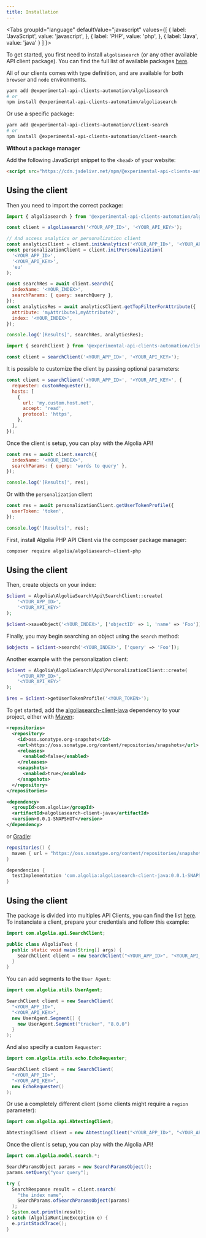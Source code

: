 ```yaml
---
title: Installation
---
```



<Tabs
  groupId="language"
  defaultValue="javascript"
  values={[
    { label: 'JavaScript', value: 'javascript', },
    { label: 'PHP', value: 'php', },
    { label: 'Java', value: 'java' }
  ]
}>
<TabItem value="javascript">

To get started, you first need to install `algoliasearch` (or any other available API client package). You can find the full list of available packages [here](https://www.npmjs.com/org/experimental-api-clients-automation).

All of our clients comes with type definition, and are available for both `browser` and `node` environments.

```bash
yarn add @experimental-api-clients-automation/algoliasearch
# or
npm install @experimental-api-clients-automation/algoliasearch
```

Or use a specific package:

```bash
yarn add @experimental-api-clients-automation/client-search
# or
npm install @experimental-api-clients-automation/client-search
```

**Without a package manager**

Add the following JavaScript snippet to the `<head>` of your website:

```html
<script src="https://cdn.jsdelivr.net/npm/@experimental-api-clients-automation/algoliasearch/dist/algoliasearch.umd.browser.js"></script>
```

## Using the client

Then you need to import the correct package:

```js
import { algoliasearch } from '@experimental-api-clients-automation/algoliasearch';

const client = algoliasearch('<YOUR_APP_ID>', '<YOUR_API_KEY>');

// And access analytics or personalization client
const analyticsClient = client.initAnalytics('<YOUR_APP_ID>', '<YOUR_API_KEY>');
const personalizationClient = client.initPersonalization(
  '<YOUR_APP_ID>',
  '<YOUR_API_KEY>',
  'eu'
);

const searchRes = await client.search({
  indexName: '<YOUR_INDEX>',
  searchParams: { query: searchQuery },
});
const analyticsRes = await analyticsClient.getTopFilterForAttribute({
  attribute: 'myAttribute1,myAttribute2',
  index: '<YOUR_INDEX>',
});

console.log('[Results]', searchRes, analyticsRes);
```

```js
import { searchClient } from '@experimental-api-clients-automation/client-search';

const client = searchClient('<YOUR_APP_ID>', '<YOUR_API_KEY>');
```

It is possible to customize the client by passing optional parameters:

```js
const client = searchClient('<YOUR_APP_ID>', '<YOUR_API_KEY>', {
  requester: customRequester(),
  hosts: [
    {
      url: 'my.custom.host.net',
      accept: 'read',
      protocol: 'https',
    },
  ],
});
```

Once the client is setup, you can play with the Algolia API!

```js
const res = await client.search({
  indexName: '<YOUR_INDEX>',
  searchParams: { query: 'words to query' },
});

console.log('[Results]', res);
```

Or with the `personalization` client

```js
const res = await personalizationClient.getUserTokenProfile({
  userToken: 'token',
});

console.log('[Results]', res);
```

</TabItem>

<TabItem value="php">

First, install Algolia PHP API Client via the composer package manager:

```bash
composer require algolia/algoliasearch-client-php
```

## Using the client

Then, create objects on your index:

```php
$client = Algolia\AlgoliaSearch\Api\SearchClient::create(
    '<YOUR_APP_ID>',
    '<YOUR_API_KEY>'
);

$client->saveObject('<YOUR_INDEX>', ['objectID' => 1, 'name' => 'Foo']);
```

Finally, you may begin searching an object using the `search` method:

```php
$objects = $client->search('<YOUR_INDEX>', ['query' => 'Foo']);
```

Another example with the personalization client:

```php
$client = Algolia\AlgoliaSearch\Api\PersonalizationClient::create(
    '<YOUR_APP_ID>',
    '<YOUR_API_KEY>'
);

$res = $client->getUserTokenProfile('<YOUR_TOKEN>');
```

</TabItem>

<TabItem value="java">

To get started, add the [algoliasearch-client-java](https://oss.sonatype.org/content/repositories/snapshots/com/algolia/algoliasearch-client-java/0.0.1-SNAPSHOT/) dependency to your project, either with [Maven](https://maven.apache.org/):
```xml
<repositories>
  <repository>
    <id>oss.sonatype.org-snapshot</id>
    <url>https://oss.sonatype.org/content/repositories/snapshots</url>
    <releases>
      <enabled>false</enabled>
    </releases>
    <snapshots>
      <enabled>true</enabled>
    </snapshots>
  </repository>
</repositories>

<dependency>
  <groupId>com.algolia</groupId>
  <artifactId>algoliasearch-client-java</artifactId>
  <version>0.0.1-SNAPSHOT</version>
</dependency>
```

or [Gradle](https://gradle.org/):
```groovy
repositories() {
  maven { url = "https://oss.sonatype.org/content/repositories/snapshots/" }
}

dependencies {
  testImplementation 'com.algolia:algoliasearch-client-java:0.0.1-SNAPSHOT'
}
```

## Using the client

The package is divided into multiples API Clients, you can find the list [here](https://github.com/algolia/algoliasearch-client-java-2/tree/next/algoliasearch-core/src/main/java/com/algolia/api).
To instanciate a client, prepare your credentials and follow this example:

```java
import com.algolia.api.SearchClient;

public class AlgoliaTest {
  public static void main(String[] args) {
    SearchClient client = new SearchClient("<YOUR_APP_ID>", "<YOUR_API_KEY>");
  }
}
```

You can add segments to the `User Agent`:
```java
import com.algolia.utils.UserAgent;

SearchClient client = new SearchClient(
  "<YOUR_APP_ID>", 
  "<YOUR_API_KEY>",
  new UserAgent.Segment[] { 
    new UserAgent.Segment("tracker", "8.0.0") 
  }
);
```

And also specify a custom `Requester`:
```java
import com.algolia.utils.echo.EchoRequester;

SearchClient client = new SearchClient(
  "<YOUR_APP_ID>", 
  "<YOUR_API_KEY>",
  new EchoRequester()
);
```

Or use a completely different client (some clients might require a `region` parameter):
```java
import com.algolia.api.AbtestingClient;

AbtestingClient client = new AbtestingClient("<YOUR_APP_ID>", "<YOUR_API_KEY>", "us");
```

Once the client is setup, you can play with the Algolia API!

```java
import com.algolia.model.search.*;

SearchParamsObject params = new SearchParamsObject();
params.setQuery("your query");

try {
  SearchResponse result = client.search(
    "the index name",
    SearchParams.ofSearchParamsObject(params)
  );
  System.out.println(result);
} catch (AlgoliaRuntimeException e) {
  e.printStackTrace();
}
```

</TabItem>

</Tabs>
